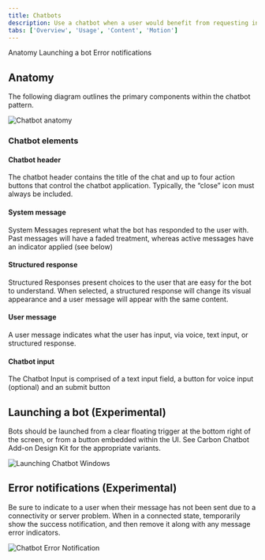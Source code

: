 ```yaml
---
title: Chatbots
description: Use a chatbot when a user would benefit from requesting information on-demand with natural language. They should receive a useful and trustworthy response related to their question or task.
tabs: ['Overview', 'Usage', 'Content', 'Motion']
---
```


<AnchorLinks>

<AnchorLink>Anatomy</AnchorLink>
<AnchorLink>Launching a bot</AnchorLink>
<AnchorLink>Error notifications</AnchorLink>

</AnchorLinks>

## Anatomy

The following diagram outlines the primary components within the chatbot pattern.

![Chatbot anatomy](images/chatbot-4.png)

### Chatbot elements

#### Chatbot header

The chatbot header contains the title of the chat and up to four action buttons that control the chatbot application. Typically, the “close” icon must always be included.

#### System message

System Messages represent what the bot has responded to the user with. Past messages will have a faded treatment, whereas active messages have an indicator applied (see below)

#### Structured response

Structured Responses present choices to the user that are easy for the bot to understand. When selected, a structured response will change its visual appearance and a user message will appear with the same content.

#### User message

A user message indicates what the user has input, via voice, text input, or structured response.

#### Chatbot input

The Chatbot Input is comprised of a text input field, a button for voice input (optional) and an submit button

## Launching a bot (Experimental)

Bots should be launched from a clear floating trigger at the bottom right of the screen, or from a button embedded within the UI. See Carbon Chatbot Add-on Design Kit for the appropriate variants.

![Launching Chatbot Windows](images/chatbot-5.png)

## Error notifications (Experimental)

Be sure to indicate to a user when their message has not been sent due to a connectivity or server problem. When in a connected state, temporarily show the success notification, and then remove it along with any message error indicators.

![Chatbot Error Notification](images/chatbot-6.png)

